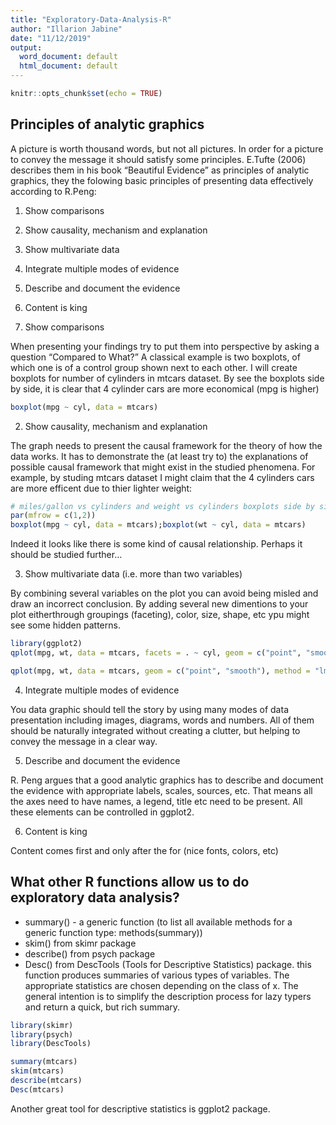 ---
title: "Exploratory-Data-Analysis-R"
author: "Illarion Jabine"
date: "11/12/2019"
output:
  word_document: default
  html_document: default
---

```{r setup, include=FALSE}
knitr::opts_chunk$set(echo = TRUE)
```

## Principles of analytic graphics

A picture is worth thousand words, but not all pictures. In order for a picture to convey the message it should satisfy some principles. E.Tufte (2006) describes them in his book "Beautiful Evidence" as principles of analytic graphics, they the folowing basic principles of presenting data effectively according to R.Peng:

1. Show comparisons
2. Show causality, mechanism and explanation
3. Show multivariate data
4. Integrate multiple modes of evidence
5. Describe and document the evidence
6. Content is king


1. Show comparisons

When presenting your findings try to put them into perspective by asking a question "Compared to What?"
A classical example is two boxplots, of which one is of a control group shown next to each other. I will create boxplots for number of cylinders in mtcars dataset. By see the boxplots side by side, it is clear that 4 cylinder cars are more economical (mpg is higher)

```{r Show comparisons}
boxplot(mpg ~ cyl, data = mtcars)

```

2. Show causality, mechanism and explanation

The graph needs to present the causal framework for the theory of how the data works. It has to demonstrate the (at least try to) the explanations of possible causal framework that might exist in the studied phenomena. For example, by studing mtcars dataset I might claim that the 4 cylinders cars are more efficent due to thier lighter weight:
```{r Show causality, mechanism and explanation}

# miles/gallon vs cylinders and weight vs cylinders boxplots side by side:
par(mfrow = c(1,2))
boxplot(mpg ~ cyl, data = mtcars);boxplot(wt ~ cyl, data = mtcars)

```

Indeed it looks like there is some kind of causal relationship. Perhaps it should be studied further...

3. Show multivariate data (i.e. more than two variables)

By combining several variables on the plot you can avoid being misled and draw an incorrect conclusion. By adding several new dimentions to your plot eitherthrough groupings (faceting), color, size, shape, etc ypu might see some hidden patterns.

```{r Show multivariate data}
library(ggplot2)
qplot(mpg, wt, data = mtcars, facets = . ~ cyl, geom = c("point", "smooth"), method = "lm", main = "Grouping by number of cylinders", xlab = "Miles per gallon", ylab = "Weight")

qplot(mpg, wt, data = mtcars, geom = c("point", "smooth"), method = "lm", xlab = "Miles per gallon", ylab = "Weight")
```


4. Integrate multiple modes of evidence

You data graphic should tell the story by using many modes of data presentation including images, diagrams, words and numbers. All of them should be naturally integrated without creating a clutter, but helping to convey the message in a clear way.


5. Describe and document the evidence

R. Peng argues that a good analytic graphics has to describe and document the evidence with appropriate labels, scales, sources, etc. That means all the axes need to have names, a legend, title etc need to be present. All these elements can be controlled in ggplot2.

6. Content is king

Content comes first and only after the for (nice fonts, colors, etc)


## What other R functions allow us to do exploratory data analysis?

* summary() - a generic function (to list all available methods for a generic function type: methods(summary))
* skim() from skimr package
* describe() from psych package
* Desc() from DescTools (Tools for Descriptive Statistics) package. this function produces summaries of various types of variables. The appropriate statistics are chosen depending on the class of x. The general intention is to simplify the description process for lazy typers and return a quick, but rich summary.

```{r}
library(skimr)
library(psych)
library(DescTools)

summary(mtcars)
skim(mtcars)
describe(mtcars)
Desc(mtcars)
```

Another great tool for descriptive statistics is ggplot2 package.

